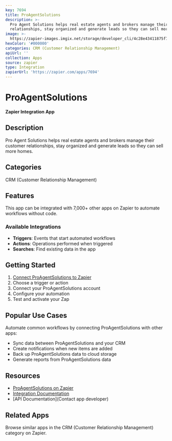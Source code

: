 ```yaml
---
key: 7694
title: ProAgentSolutions
description: >-
  Pro Agent Solutions helps real estate agents and brokers manage their customer
  relationships, stay organized and generate leads so they can sell more homes.
image: >-
  https://zapier-images.imgix.net/storage/developer_cli/4c28e43411875f740f28afd8408f9a95.png?auto=format%2Ccompress&ixlib=python-3.0.0&q=50
hexColor: '#000000'
categories: CRM (Customer Relationship Management)
apiUrl: ''
collection: Apps
source: zapier
type: Integration
zapierUrl: 'https://zapier.com/apps/7694'
---
```

# ProAgentSolutions

**Zapier Integration App**

## Description

Pro Agent Solutions helps real estate agents and brokers manage their customer relationships, stay organized and generate leads so they can sell more homes.

## Categories

CRM (Customer Relationship Management)

## Features

This app can be integrated with 7,000+ other apps on Zapier to automate workflows without code.

### Available Integrations

- **Triggers**: Events that start automated workflows
- **Actions**: Operations performed when triggered
- **Searches**: Find existing data in the app

## Getting Started

1. [Connect ProAgentSolutions to Zapier](https://zapier.com/apps/7694)
2. Choose a trigger or action
3. Connect your ProAgentSolutions account
4. Configure your automation
5. Test and activate your Zap

## Popular Use Cases

Automate common workflows by connecting ProAgentSolutions with other apps:

- Sync data between ProAgentSolutions and your CRM
- Create notifications when new items are added
- Back up ProAgentSolutions data to cloud storage
- Generate reports from ProAgentSolutions data

## Resources

- [ProAgentSolutions on Zapier](https://zapier.com/apps/7694)
- [Integration Documentation](https://zapier.com/apps/7694/integrations)
- [API Documentation](Contact app developer)

## Related Apps

Browse similar apps in the CRM (Customer Relationship Management) category on Zapier.

